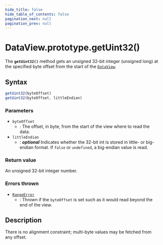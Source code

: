 ```yaml
---
hide_title: false
hide_table_of_contents: false
pagination_next: null
pagination_prev: null
---
```

# DataView.prototype.getUint32()

The **`getUint32()`** method gets an unsigned 32-bit integer
(unsigned long) at the specified byte offset from the start of the
[`DataView`](../../../globals/DataView/DataView.mdx).



## Syntax

```js
getUint32(byteOffset)
getUint32(byteOffset, littleEndian)
```

### Parameters

- `byteOffset`
  - : The offset, in byte, from the start of the view where to read the data.
- `littleEndian`
  - : _**optional**_ Indicates whether the 32-bit int is stored in
    little- or big-endian format. If `false` or
    `undefined`, a big-endian value is read.

### Return value

An unsigned 32-bit integer number.

### Errors thrown

- [`RangeError`](../../RangeError/RangeError.mdx)
  - : Thrown if the `byteOffset` is set such as it would read beyond the end of
    the view.

## Description

There is no alignment constraint; multi-byte values may be fetched from any offset.
